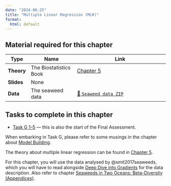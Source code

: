 ```yaml
---
date: "2024-06-25"
title: "Multiple Linear Regression (MLR)"
format:
  html: default
---
```


::: callout-tip
## **Material required for this chapter**

| Type           | Name                                     | Link                                                                              |
|----------------|------------------------------------------|-----------------------------------------------------------------------------------|
| **Theory**     | The Biostatistics Book                   | [Chapter 5](../docs/The-Biostatistics-Book-Ch-3-5.pdf)                                                                         |
| **Slides**     | None                                     |                                                                                   |
| **Data**       | The seaweed data                         | [💾 `Seaweed data ZIP`](../data/seaweed/seaweed.zip)                                  |
:::

::: {.callout-important appearance="simple"}
## Tasks to complete in this chapter

* [Task G 1--5](assessments/Task_G.qmd) --- this is also the start of the Final Assessment.

When embarking in Task G, please refer to some musings in the chapter about [Model Building](model_building.qmd).
:::


[The theory about multiple linear regression can be found in [Chapter 5](../docs/The-Biostatistics-Book-Ch-3-5.pdf).]{.my-highlight}


For this chapter, you will use the data analysed by @smit2017seaweeds, which you will have to read alongside [Deep Dive into Gradients](deep_dive.qmd) for the data description. Also refer to chapter [Seaweeds in Two Oceans: Beta-Diversity (Appendices)](Seaweed_in_Two_Oceans_v2/two_oceans_appendices.qmd).

